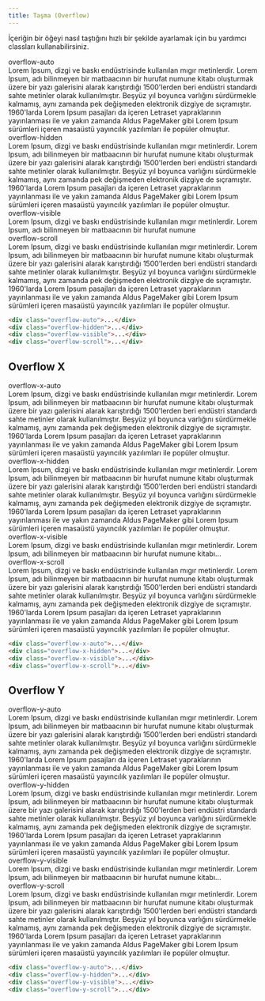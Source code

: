 ```yaml
---
title: Taşma (Overflow)
---
```


İçeriğin bir öğeyi nasıl taştığını hızlı bir şekilde ayarlamak için bu yardımcı classları kullanabilirsiniz.

<div class="p-2 border bdr-2 mb-3 v5-example-overflow-utils">
    <div class="px-1">
      <div class="row">
        <div class="col-12 col-lg-3 p-2">
            <span class="d-block w-100 badge bg-info text-dark p-1 mb-1">overflow-auto</span>
            <div class=" border bg-gray overflow-auto v5-example-overflow">
                Lorem Ipsum, dizgi ve baskı endüstrisinde kullanılan mıgır metinlerdir. 
                Lorem Ipsum, adı bilinmeyen bir matbaacının bir hurufat numune kitabı oluşturmak 
                üzere bir yazı galerisini alarak karıştırdığı 1500'lerden beri endüstri standardı 
                sahte metinler olarak kullanılmıştır. Beşyüz yıl boyunca varlığını sürdürmekle kalmamış, 
                aynı zamanda pek değişmeden elektronik dizgiye de sıçramıştır. 1960'larda Lorem Ipsum 
                pasajları da içeren Letraset yapraklarının yayınlanması ile ve yakın zamanda Aldus 
                PageMaker gibi Lorem Ipsum sürümleri içeren masaüstü yayıncılık 
                yazılımları ile popüler olmuştur.
            </div>
        </div>
        <div class="col-12 col-lg-3 p-2">
            <span class="d-block w-100 badge bg-info text-dark p-1 mb-1">overflow-hidden</span>
            <div class=" border bg-gray overflow-hidden v5-example-overflow">
                Lorem Ipsum, dizgi ve baskı endüstrisinde kullanılan mıgır metinlerdir. 
                Lorem Ipsum, adı bilinmeyen bir matbaacının bir hurufat numune kitabı oluşturmak 
                üzere bir yazı galerisini alarak karıştırdığı 1500'lerden beri endüstri standardı 
                sahte metinler olarak kullanılmıştır. Beşyüz yıl boyunca varlığını sürdürmekle kalmamış, 
                aynı zamanda pek değişmeden elektronik dizgiye de sıçramıştır. 1960'larda Lorem Ipsum 
                pasajları da içeren Letraset yapraklarının yayınlanması ile ve yakın zamanda Aldus 
                PageMaker gibi Lorem Ipsum sürümleri içeren masaüstü yayıncılık 
                yazılımları ile popüler olmuştur.
            </div>
        </div>
        <div class="col-12 col-lg-3 p-2">
            <span class="d-block w-100 badge bg-info text-dark p-1 mb-1">overflow-visible</span>
            <div class=" border bg-gray overflow-visible v5-example-overflow">
                Lorem Ipsum, dizgi ve baskı endüstrisinde kullanılan mıgır metinlerdir. 
                Lorem Ipsum, adı bilinmeyen bir matbaacının bir hurufat numune
            </div>
        </div>
        <div class="col-12 col-lg-3 p-2">
            <span class="d-block w-100 badge bg-info text-dark p-1 mb-1">overflow-scroll</span>
            <div class=" border bg-gray overflow-scroll v5-example-overflow">
                Lorem Ipsum, dizgi ve baskı endüstrisinde kullanılan mıgır metinlerdir. 
                Lorem Ipsum, adı bilinmeyen bir matbaacının bir hurufat numune kitabı oluşturmak 
                üzere bir yazı galerisini alarak karıştırdığı 1500'lerden beri endüstri standardı 
                sahte metinler olarak kullanılmıştır. Beşyüz yıl boyunca varlığını sürdürmekle kalmamış, 
                aynı zamanda pek değişmeden elektronik dizgiye de sıçramıştır. 1960'larda Lorem Ipsum 
                pasajları da içeren Letraset yapraklarının yayınlanması ile ve yakın zamanda Aldus 
                PageMaker gibi Lorem Ipsum sürümleri içeren masaüstü yayıncılık 
                yazılımları ile popüler olmuştur.
            </div>
        </div>
      </div>
    </div>
</div>

```html
<div class="overflow-auto">...</div>
<div class="overflow-hidden">...</div>
<div class="overflow-visible">...</div>
<div class="overflow-scroll">...</div>
```

## Overflow X

<div class="p-2 border bdr-2 mb-3 v5-example-overflow-utils">
    <div class="px-1">
      <div class="row">
        <div class="col-12 col-lg-3 p-2">
            <span class="d-block w-100 badge bg-info text-dark p-1 mb-1">overflow-x-auto</span>
            <div class="border bg-gray overflow-x-auto v5-example-overflow">
                <div class="v5-example-overflow-wide">
                    Lorem Ipsum, dizgi ve baskı endüstrisinde kullanılan mıgır metinlerdir. 
                    Lorem Ipsum, adı bilinmeyen bir matbaacının bir hurufat numune kitabı oluşturmak 
                    üzere bir yazı galerisini alarak karıştırdığı 1500'lerden beri endüstri standardı 
                    sahte metinler olarak kullanılmıştır. Beşyüz yıl boyunca varlığını sürdürmekle kalmamış, 
                    aynı zamanda pek değişmeden elektronik dizgiye de sıçramıştır. 1960'larda Lorem Ipsum 
                    pasajları da içeren Letraset yapraklarının yayınlanması ile ve yakın zamanda Aldus 
                    PageMaker gibi Lorem Ipsum sürümleri içeren masaüstü yayıncılık 
                    yazılımları ile popüler olmuştur.
                </div>
            </div>
        </div>
        <div class="col-12 col-lg-3 p-2">
            <span class="d-block w-100 badge bg-info text-dark p-1 mb-1">overflow-x-hidden</span>
            <div class=" border bg-gray overflow-x-hidden v5-example-overflow">
                <div class="v5-example-overflow-wide">
                    Lorem Ipsum, dizgi ve baskı endüstrisinde kullanılan mıgır metinlerdir. 
                    Lorem Ipsum, adı bilinmeyen bir matbaacının bir hurufat numune kitabı oluşturmak 
                    üzere bir yazı galerisini alarak karıştırdığı 1500'lerden beri endüstri standardı 
                    sahte metinler olarak kullanılmıştır. Beşyüz yıl boyunca varlığını sürdürmekle kalmamış, 
                    aynı zamanda pek değişmeden elektronik dizgiye de sıçramıştır. 1960'larda Lorem Ipsum 
                    pasajları da içeren Letraset yapraklarının yayınlanması ile ve yakın zamanda Aldus 
                    PageMaker gibi Lorem Ipsum sürümleri içeren masaüstü yayıncılık 
                    yazılımları ile popüler olmuştur.
                </div>
            </div>
        </div>
        <div class="col-12 col-lg-3 p-2">
            <span class="d-block w-100 badge bg-info text-dark p-1 mb-1">overflow-x-visible</span>
            <div class=" border bg-gray overflow-x-visible v5-example-overflow">
                <div class="v5-example-overflow-wide">
                    Lorem Ipsum, dizgi ve baskı endüstrisinde kullanılan mıgır metinlerdir. 
                    Lorem Ipsum, adı bilinmeyen bir matbaacının bir hurufat numune kitabı...
                </div>
            </div>
        </div>
        <div class="col-12 col-lg-3 p-2">
            <span class="d-block w-100 badge bg-info text-dark p-1 mb-1">overflow-x-scroll</span>
            <div class=" border bg-gray overflow-x-scroll v5-example-overflow">
                <div class="v5-example-overflow-wide">
                    Lorem Ipsum, dizgi ve baskı endüstrisinde kullanılan mıgır metinlerdir. 
                    Lorem Ipsum, adı bilinmeyen bir matbaacının bir hurufat numune kitabı oluşturmak 
                    üzere bir yazı galerisini alarak karıştırdığı 1500'lerden beri endüstri standardı 
                    sahte metinler olarak kullanılmıştır. Beşyüz yıl boyunca varlığını sürdürmekle kalmamış, 
                    aynı zamanda pek değişmeden elektronik dizgiye de sıçramıştır. 1960'larda Lorem Ipsum 
                    pasajları da içeren Letraset yapraklarının yayınlanması ile ve yakın zamanda Aldus 
                    PageMaker gibi Lorem Ipsum sürümleri içeren masaüstü yayıncılık 
                    yazılımları ile popüler olmuştur.
                </div>
            </div>
        </div>
      </div>
    </div>
</div>

```html
<div class="overflow-x-auto">...</div>
<div class="overflow-x-hidden">...</div>
<div class="overflow-x-visible">...</div>
<div class="overflow-x-scroll">...</div>
```

## Overflow Y

<div class="p-2 border bdr-2 mb-3 v5-example-overflow-utils">
    <div class="px-1">
      <div class="row">
        <div class="col-12 col-lg-3 p-2">
            <span class="d-block w-100 badge bg-info text-dark p-1 mb-1">overflow-y-auto</span>
            <div class=" border bg-gray overflow-y-auto v5-example-overflow">
                Lorem Ipsum, dizgi ve baskı endüstrisinde kullanılan mıgır metinlerdir. 
                Lorem Ipsum, adı bilinmeyen bir matbaacının bir hurufat numune kitabı oluşturmak 
                üzere bir yazı galerisini alarak karıştırdığı 1500'lerden beri endüstri standardı 
                sahte metinler olarak kullanılmıştır. Beşyüz yıl boyunca varlığını sürdürmekle kalmamış, 
                aynı zamanda pek değişmeden elektronik dizgiye de sıçramıştır. 1960'larda Lorem Ipsum 
                pasajları da içeren Letraset yapraklarının yayınlanması ile ve yakın zamanda Aldus 
                PageMaker gibi Lorem Ipsum sürümleri içeren masaüstü yayıncılık 
                yazılımları ile popüler olmuştur.
            </div>
        </div>
        <div class="col-12 col-lg-3 p-2">
            <span class="d-block w-100 badge bg-info text-dark p-1 mb-1">overflow-y-hidden</span>
            <div class=" border bg-gray overflow-y-hidden v5-example-overflow">
                Lorem Ipsum, dizgi ve baskı endüstrisinde kullanılan mıgır metinlerdir. 
                Lorem Ipsum, adı bilinmeyen bir matbaacının bir hurufat numune kitabı oluşturmak 
                üzere bir yazı galerisini alarak karıştırdığı 1500'lerden beri endüstri standardı 
                sahte metinler olarak kullanılmıştır. Beşyüz yıl boyunca varlığını sürdürmekle kalmamış, 
                aynı zamanda pek değişmeden elektronik dizgiye de sıçramıştır. 1960'larda Lorem Ipsum 
                pasajları da içeren Letraset yapraklarının yayınlanması ile ve yakın zamanda Aldus 
                PageMaker gibi Lorem Ipsum sürümleri içeren masaüstü yayıncılık 
                yazılımları ile popüler olmuştur.
            </div>
        </div>
        <div class="col-12 col-lg-3 p-2">
            <span class="d-block w-100 badge bg-info text-dark p-1 mb-1">overflow-y-visible</span>
            <div class=" border bg-gray overflow-y-visible v5-example-overflow">
                Lorem Ipsum, dizgi ve baskı endüstrisinde kullanılan mıgır metinlerdir. 
                Lorem Ipsum, adı bilinmeyen bir matbaacının bir hurufat numune kitabı...
            </div>
        </div>
        <div class="col-12 col-lg-3 p-2">
            <span class="d-block w-100 badge bg-info text-dark p-1 mb-1">overflow-y-scroll</span>
            <div class=" border bg-gray overflow-y-scroll v5-example-overflow">
                Lorem Ipsum, dizgi ve baskı endüstrisinde kullanılan mıgır metinlerdir. 
                Lorem Ipsum, adı bilinmeyen bir matbaacının bir hurufat numune kitabı oluşturmak 
                üzere bir yazı galerisini alarak karıştırdığı 1500'lerden beri endüstri standardı 
                sahte metinler olarak kullanılmıştır. Beşyüz yıl boyunca varlığını sürdürmekle kalmamış, 
                aynı zamanda pek değişmeden elektronik dizgiye de sıçramıştır. 1960'larda Lorem Ipsum 
                pasajları da içeren Letraset yapraklarının yayınlanması ile ve yakın zamanda Aldus 
                PageMaker gibi Lorem Ipsum sürümleri içeren masaüstü yayıncılık 
                yazılımları ile popüler olmuştur.
            </div>
        </div>
      </div>
    </div>
</div>

```html
<div class="overflow-y-auto">...</div>
<div class="overflow-y-hidden">...</div>
<div class="overflow-y-visible">...</div>
<div class="overflow-y-scroll">...</div>
```
